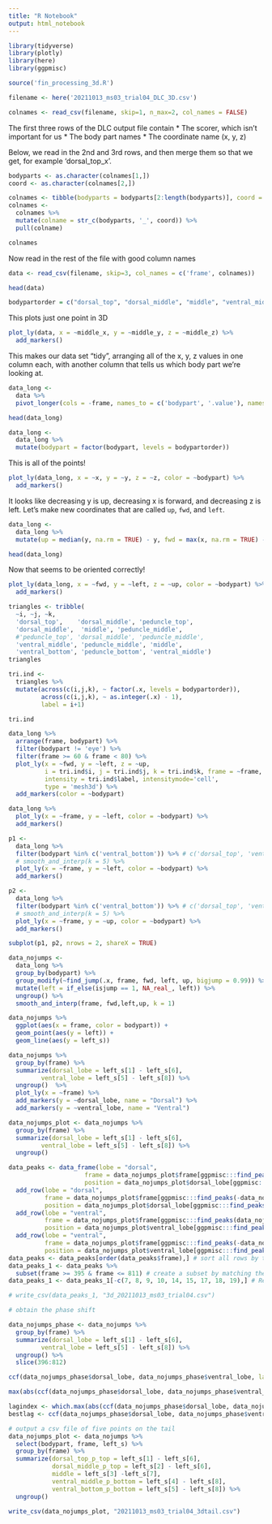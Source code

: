 ```yaml
---
title: "R Notebook"
output: html_notebook
---
```


```r
library(tidyverse)
library(plotly)
library(here)
library(ggpmisc)
```

```r
source('fin_processing_3d.R')
```

```r
filename <- here('20211013_ms03_trial04_DLC_3D.csv')
```

```r
colnames <- read_csv(filename, skip=1, n_max=2, col_names = FALSE)
```

The first three rows of the DLC output file contain
* The scorer, which isn't important for us
* The body part names
* The coordinate name (x, y, z)

Below, we read in the 2nd and 3rd rows, and then merge them so that we get, for example 'dorsal_top_x'.
```r
bodyparts <- as.character(colnames[1,])
coord <- as.character(colnames[2,])

colnames <- tibble(bodyparts = bodyparts[2:length(bodyparts)], coord = coord[2:length(coord)])
colnames <-
  colnames %>%
  mutate(colname = str_c(bodyparts, '_', coord)) %>%
  pull(colname)

colnames
```

Now read in the rest of the file with good column names
```r
data <- read_csv(filename, skip=3, col_names = c('frame', colnames))

head(data)
```

```r
bodypartorder = c("dorsal_top", "dorsal_middle", "middle", "ventral_middle", "ventral_bottom", "peduncle_top", "peduncle_middle", "peduncle_bottom", "eye")
```

This plots just one point in 3D
```r
plot_ly(data, x = ~middle_x, y = ~middle_y, z = ~middle_z) %>%
  add_markers()
```

This makes our data set "tidy", arranging all of the x, y, z values in one column each, with another column that tells us which body part we're looking at.
```r
data_long <-
  data %>% 
  pivot_longer(cols = -frame, names_to = c('bodypart', '.value'), names_pattern = '(.+)_([xyz])')

head(data_long)
```
```r
data_long <-
  data_long %>%
  mutate(bodypart = factor(bodypart, levels = bodypartorder))
```

This is all of the points!
```r
plot_ly(data_long, x = ~x, y = ~y, z = ~z, color = ~bodypart) %>%
  add_markers()
```

It looks like decreasing y is up, decreasing x is forward, and decreasing z is left. Let's make new coordinates that are called `up`, `fwd`, and `left`.
```r
data_long <-
  data_long %>%
  mutate(up = median(y, na.rm = TRUE) - y, fwd = max(x, na.rm = TRUE) - x, left = median(z, na.rm = TRUE) - z)

head(data_long)
```

Now that seems to be oriented correctly!
```r
plot_ly(data_long, x = ~fwd, y = ~left, z = ~up, color = ~bodypart) %>%
  add_markers()
```

```r
triangles <- tribble(
  ~i, ~j, ~k,
  'dorsal_top',    'dorsal_middle', 'peduncle_top',
  'dorsal_middle',  'middle', 'peduncle_middle',
  #'peduncle_top', 'dorsal_middle', 'peduncle_middle',
  'ventral_middle', 'peduncle_middle', 'middle',
  'ventral_bottom', 'peduncle_bottom', 'ventral_middle')
triangles
```

```r
tri.ind <-
  triangles %>%
  mutate(across(c(i,j,k), ~ factor(.x, levels = bodypartorder)),
         across(c(i,j,k), ~ as.integer(.x) - 1),
         label = i+1)

tri.ind
```

```r
data_long %>%
  arrange(frame, bodypart) %>%
  filter(bodypart != 'eye') %>%
  filter(frame >= 60 & frame < 80) %>%
  plot_ly(x = ~fwd, y = ~left, z = ~up,
          i = tri.ind$i, j = tri.ind$j, k = tri.ind$k, frame = ~frame,
          intensity = tri.ind$label, intensitymode='cell',
          type = 'mesh3d') %>%
  add_markers(color = ~bodypart)
```


```r
data_long %>%
  plot_ly(x = ~frame, y = ~left, color = ~bodypart) %>%
  add_markers()
```


```r
p1 <-
  data_long %>%
  filter(bodypart %in% c('ventral_bottom')) %>% # c('dorsal_top', 'ventral_bottom', 'peduncle_top', 'peduncle_middle', 'peduncle_bottom')) %>%
  # smooth_and_interp(k = 5) %>%
  plot_ly(x = ~frame, y = ~left, color = ~bodypart) %>%
  add_markers()

p2 <-
  data_long %>%
  filter(bodypart %in% c('ventral_bottom')) %>% # c('dorsal_top', 'ventral_bottom', 'peduncle_top', 'peduncle_middle', 'peduncle_bottom')) %>%
  # smooth_and_interp(k = 5) %>%
  plot_ly(x = ~frame, y = ~up, color = ~bodypart) %>%
  add_markers()

subplot(p1, p2, nrows = 2, shareX = TRUE)
```

```r
data_nojumps <-
  data_long %>%
  group_by(bodypart) %>%
  group_modify(~find_jump(.x, frame, fwd, left, up, bigjump = 0.99)) %>%
  mutate(left = if_else(isjump == 1, NA_real_, left)) %>%
  ungroup() %>%
  smooth_and_interp(frame, fwd,left,up, k = 1)
```

```r
data_nojumps %>%
  ggplot(aes(x = frame, color = bodypart)) +
  geom_point(aes(y = left)) +
  geom_line(aes(y = left_s))
```

```r
data_nojumps %>%
  group_by(frame) %>%
  summarize(dorsal_lobe = left_s[1] - left_s[6],
         ventral_lobe = left_s[5] - left_s[8]) %>%
  ungroup()  %>%
  plot_ly(x = ~frame) %>%
  add_markers(y = ~dorsal_lobe, name = "Dorsal") %>%
  add_markers(y = ~ventral_lobe, name = "Ventral")
```

```r
data_nojumps_plot <- data_nojumps %>%
  group_by(frame) %>%
  summarize(dorsal_lobe = left_s[1] - left_s[6],
         ventral_lobe = left_s[5] - left_s[8]) %>%
  ungroup()

data_peaks <- data_frame(lobe = "dorsal",
                     frame = data_nojumps_plot$frame[ggpmisc:::find_peaks(data_nojumps_plot$dorsal_lobe)], 
                     position = data_nojumps_plot$dorsal_lobe[ggpmisc:::find_peaks(data_nojumps_plot$dorsal_lobe)]) %>%
  add_row(lobe = "dorsal",
          frame = data_nojumps_plot$frame[ggpmisc:::find_peaks(-data_nojumps_plot$dorsal_lobe)],
          position = data_nojumps_plot$dorsal_lobe[ggpmisc:::find_peaks(-data_nojumps_plot$dorsal_lobe)]) %>%
  add_row(lobe = "ventral",
          frame = data_nojumps_plot$frame[ggpmisc:::find_peaks(data_nojumps_plot$ventral_lobe)],
          position = data_nojumps_plot$ventral_lobe[ggpmisc:::find_peaks(data_nojumps_plot$ventral_lobe)]) %>% 
  add_row(lobe = "ventral",
          frame = data_nojumps_plot$frame[ggpmisc:::find_peaks(-data_nojumps_plot$ventral_lobe)],
          position = data_nojumps_plot$ventral_lobe[ggpmisc:::find_peaks(-data_nojumps_plot$ventral_lobe)]) 
data_peaks <- data_peaks[order(data_peaks$frame),] # sort all rows by the frame number
data_peaks_1 <- data_peaks %>% 
  subset(frame >= 395 & frame <= 811) # create a subset by matching the range of frame numbers with qualitative analysis
data_peaks_1 <- data_peaks_1[-c(7, 8, 9, 10, 14, 15, 17, 18, 19),] # Remove certain rows if needed. The final data frame should have 12 rows, which means 3 tail beats.

# write_csv(data_peaks_1, "3d_20211013_ms03_trial04.csv")

```

```r
# obtain the phase shift

data_nojumps_phase <- data_nojumps %>%
  group_by(frame) %>%
  summarize(dorsal_lobe = left_s[1] - left_s[6],
         ventral_lobe = left_s[5] - left_s[8]) %>%
  ungroup() %>% 
  slice(396:812)

ccf(data_nojumps_phase$dorsal_lobe, data_nojumps_phase$ventral_lobe, lag = 80, pl = F)

max(abs(ccf(data_nojumps_phase$dorsal_lobe, data_nojumps_phase$ventral_lobe, lag = 100, plot = TRUE)[["acf"]]))

lagindex <- which.max(abs(ccf(data_nojumps_phase$dorsal_lobe, data_nojumps_phase$ventral_lobe, lag = 100, plot = FALSE)[["acf"]]))
bestlag <- ccf(data_nojumps_phase$dorsal_lobe, data_nojumps_phase$ventral_lobe, lag =100, plot = FALSE)[["lag"]][[lagindex]] %>% print()
```

```r
# output a csv file of five points on the tail
data_nojumps_plot <- data_nojumps %>% 
  select(bodypart, frame, left_s) %>% 
  group_by(frame) %>% 
  summarize(dorsal_top_p_top = left_s[1] - left_s[6],
            dorsal_middle_p_top = left_s[2] - left_s[6],
            middle = left_s[3] -left_s[7],
            ventral_middle_p_bottom = left_s[4] - left_s[8],
            ventral_bottom_p_bottom = left_s[5] - left_s[8]) %>%
  ungroup()

write_csv(data_nojumps_plot, "20211013_ms03_trial04_3dtail.csv")
```

